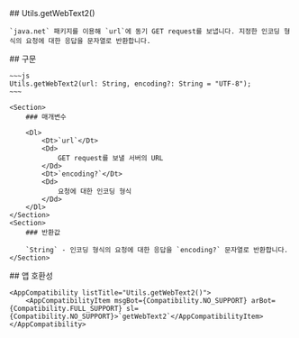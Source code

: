 
<Section>
    ## Utils.getWebText2()

    `java.net` 패키지를 이용해 `url`에 동기 GET request를 보냅니다. 지정한 인코딩 형식의 요청에 대한 응답을 문자열로 반환합니다.
</Section>
<Section>
    ## 구문

    ~~~js
    Utils.getWebText2(url: String, encoding?: String = "UTF-8");
    ~~~

    <Section>
        ### 매개변수

        <Dl>
            <Dt>`url`</Dt>
            <Dd>
                GET request를 보낼 서버의 URL
            </Dd>
            <Dt>`encoding?`</Dt>
            <Dd>
                요청에 대한 인코딩 형식
            </Dd>
        </Dl>
    </Section>
    <Section>
        ### 반환값

        `String` - 인코딩 형식의 요청에 대한 응답을 `encoding?` 문자열로 반환합니다.
    </Section>
</Section>
<Section>
    ## 앱 호환성

    <AppCompatibility listTitle="Utils.getWebText2()">
        <AppCompatibilityItem msgBot={Compatibility.NO_SUPPORT} arBot={Compatibility.FULL_SUPPORT} sl={Compatibility.NO_SUPPORT}>`getWebText2`</AppCompatibilityItem>
    </AppCompatibility>
</Section>
